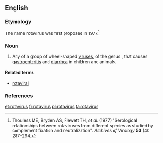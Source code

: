 {{also|Rotavirus}}
==English==
{{rfi}}
{{wikipedia}}
{{wikispecies}}

===Etymology===
The name rotavirus was first proposed in 1977.<ref>Thouless ME, Bryden AS, Flewett TH, ''et al.'' (1977) "Serological relationships between rotaviruses from different species as studied by complement fixation and neutralization". ''Archives of Virology'' '''53''' (4): 287–294.</ref>

===Noun===
{{wikipedia}}
{{en-noun|es}}

# Any of a group of wheel-shaped [[virus]]es, of the genus {{taxlink|Rotavirus|genus}}, that causes [[gastroenteritis]] and [[diarrhea]] in children and animals.

====Related terms====
*[[rotaviral]]

===References===
<references/>

[[et:rotavirus]]
[[fr:rotavirus]]
[[pl:rotavirus]]
[[ta:rotavirus]]